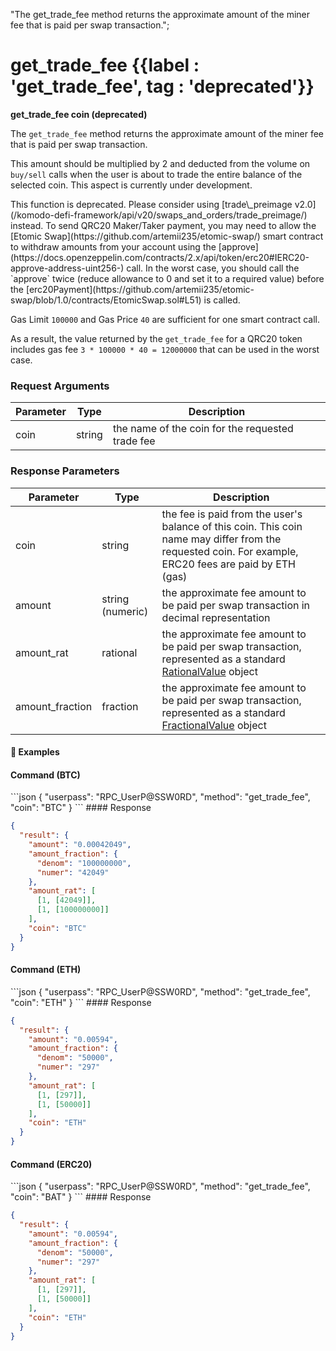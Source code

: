   "The get_trade_fee method returns the approximate amount of the miner fee that is paid per swap transaction.";

# get\_trade\_fee {{label : 'get_trade_fee', tag : 'deprecated'}}

**get\_trade\_fee coin (deprecated)**

The `get_trade_fee` method returns the approximate amount of the miner fee that is paid per swap transaction.

This amount should be multiplied by 2 and deducted from the volume on `buy/sell` calls when the user is about to trade the entire balance of the selected coin. This aspect is currently under development.

<Note>
  This function is deprecated. Please consider using [trade\_preimage v2.0](/komodo-defi-framework/api/v20/swaps_and_orders/trade_preimage/) instead.
</Note>

<Note>
  To send QRC20 Maker/Taker payment, you may need to allow the [Etomic Swap](https://github.com/artemii235/etomic-swap/) smart contract to withdraw amounts from your account using the [approve](https://docs.openzeppelin.com/contracts/2.x/api/token/erc20#IERC20-approve-address-uint256-) call.
  In the worst case, you should call the `approve` twice (reduce allowance to 0 and set it to a required value) before the [erc20Payment](https://github.com/artemii235/etomic-swap/blob/1.0/contracts/EtomicSwap.sol#L51) is called.

  Gas Limit `100000` and Gas Price `40` are sufficient for one smart contract call.

  As a result, the value returned by the `get_trade_fee` for a QRC20 token includes gas fee `3 * 100000 * 40 = 12000000` that can be used in the worst case.
</Note>

### Request Arguments

| Parameter | Type   | Description                                      |
| --------- | ------ | ------------------------------------------------ |
| coin      | string | the name of the coin for the requested trade fee |

### Response Parameters

| Parameter        | Type             | Description                                                                                                                                                                    |
| ---------------- | ---------------- | ------------------------------------------------------------------------------------------------------------------------------------------------------------------------------ |
| coin             | string           | the fee is paid from the user's balance of this coin. This coin name may differ from the requested coin. For example, ERC20 fees are paid by ETH (gas)                         |
| amount           | string (numeric) | the approximate fee amount to be paid per swap transaction in decimal representation                                                                                           |
| amount\_rat      | rational         | the approximate fee amount to be paid per swap transaction, represented as a standard [RationalValue](/komodo-defi-framework/api/common_structures/#rational-value) object     |
| amount\_fraction | fraction         | the approximate fee amount to be paid per swap transaction, represented as a standard [FractionalValue](/komodo-defi-framework/api/common_structures/#fractional-value) object |

#### 📌 Examples

#### Command (BTC)

<CodeGroup title="" tag="POST" label="get_trade_fee" mm2MethodDecorate="true">
  ```json
  {
    "userpass": "RPC_UserP@SSW0RD",
    "method": "get_trade_fee",
    "coin": "BTC"
  }
  ```
</CodeGroup>

<CollapsibleSection expandedText="Hide Response" collapsedText="Show Response">
  #### Response

  ```json
  {
    "result": {
      "amount": "0.00042049",
      "amount_fraction": {
        "denom": "100000000",
        "numer": "42049"
      },
      "amount_rat": [
        [1, [42049]],
        [1, [100000000]]
      ],
      "coin": "BTC"
    }
  }
  ```
</CollapsibleSection>

#### Command (ETH)

<CodeGroup title="" tag="POST" label="get_trade_fee" mm2MethodDecorate="true">
  ```json
  {
    "userpass": "RPC_UserP@SSW0RD",
    "method": "get_trade_fee",
    "coin": "ETH"
  }
  ```
</CodeGroup>

<CollapsibleSection expandedText="Hide Response" collapsedText="Show Response">
  #### Response

  ```json
  {
    "result": {
      "amount": "0.00594",
      "amount_fraction": {
        "denom": "50000",
        "numer": "297"
      },
      "amount_rat": [
        [1, [297]],
        [1, [50000]]
      ],
      "coin": "ETH"
    }
  }
  ```
</CollapsibleSection>

#### Command (ERC20)

<CodeGroup title="" tag="POST" label="get_trade_fee" mm2MethodDecorate="true">
  ```json
  {
    "userpass": "RPC_UserP@SSW0RD",
    "method": "get_trade_fee",
    "coin": "BAT"
  }
  ```
</CodeGroup>

<CollapsibleSection expandedText="Hide Response" collapsedText="Show Response">
  #### Response

  ```json
  {
    "result": {
      "amount": "0.00594",
      "amount_fraction": {
        "denom": "50000",
        "numer": "297"
      },
      "amount_rat": [
        [1, [297]],
        [1, [50000]]
      ],
      "coin": "ETH"
    }
  }
  ```
</CollapsibleSection>
